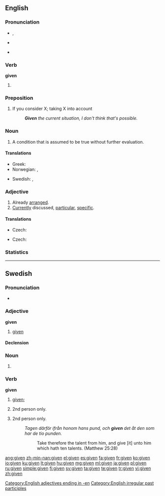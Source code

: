 ==English==

===Pronunciation===
* {{IPA|/ˈɡɪvən/}}, {{SAMPA|/'gIv@n/}}
* {{audio|En-us-given.ogg|Audio (US)}}
*: {{rhymes|ɪvən}}
* {{hyphenation|giv|en}}

===Verb===
'''given'''

# {{past participle of|[[give]]}}

===Preposition===
{{en-prep}}

# If you consider X; taking X into account
#: '''''Given''' the current situation, I don't think that's possible.''

===Noun===
{{en-noun}}

# A condition that is assumed to be true without further evaluation.

====Translations====
{{trans-top|condition assumed to be true}}
* Greek: {{t|el|δεδομένο|n|tr=dedoméno}}
* Norwegian: {{t|no|gitt}}, {{t|no|forutsetning|c}}
{{trans-mid}}
* Swedish: {{t+|sv|given|c}}, {{t-|sv|givet|n}}
{{trans-bottom}}

===Adjective===
{{en-adj}}

# Already [[arranged]].
# [[currently|Currently]] discussed, [[particular]], [[specific]].

====Translations====
{{trans-top|Already arranged}}
* Czech: {{t-|cs|daný|m}}
{{trans-mid}}
{{trans-bottom}}

{{trans-top|Currently discussed}}
* Czech: {{t-|cs|daný|m}}
{{trans-mid}}
{{trans-bottom}}

===Statistics===
{{rank|home|whose|words|236|given|hands|turned|taken}}

[[Category:English adjectives ending in -en]]
[[Category:English irregular past participles]]

----

==Swedish==

===Pronunciation===
* {{audio|Sv-given.ogg|audio}}

===Adjective===
'''given'''

# [[#English|given]]

====Declension====
{{sv-adj-pastpart|given|givet|givne|givna|givna}}

===Noun===
{{infl|sv|noun form}}

# {{sv-noun-form-def|giv}}

===Verb===
'''given'''

# [[#English|given]]; {{sv-verb-form-pastpart|ge}}
# {{sv-verb-form-pre|ge|plural of=ger}} 2nd person only.
# {{sv-verb-form-imp|ge|plural of=ge}} 2nd person only.
#: ''Tagen därför ifrån honom hans pund, och '''given''' det åt den som har de tio punden.''
#:: Take therefore the talent from him, and give [it] unto him which hath ten talents. (Matthew 25:28)

[[ang:given]]
[[zh-min-nan:given]]
[[el:given]]
[[es:given]]
[[fa:given]]
[[fr:given]]
[[ko:given]]
[[io:given]]
[[ku:given]]
[[lt:given]]
[[hu:given]]
[[mg:given]]
[[ml:given]]
[[ja:given]]
[[pl:given]]
[[ru:given]]
[[simple:given]]
[[fi:given]]
[[sv:given]]
[[ta:given]]
[[te:given]]
[[tr:given]]
[[vi:given]]
[[zh:given]]